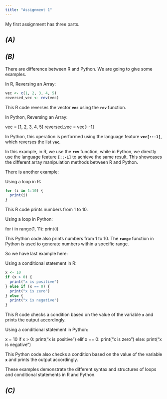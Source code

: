 ```yaml
---
title: "Assignment 1"
---
```


My first assignment has three parts.

## *(A)*

## *(B)*

There are difference between R and Python. We are going to give some examples.

In R, Reversing an Array:

```r
vec <- c(1, 2, 3, 4, 5)
reversed_vec <- rev(vec)

```

This R code reverses the vector **`vec`** using the **`rev`** function.

In Python, Reversing an Array:

vec = \[1, 2, 3, 4, 5\]
reversed_vec = vec\[::-1\]

In Python, this operation is performed using the language feature **`vec[::-1]`**, which reverses the list **`vec`**.

In this example, in R, we use the **`rev`** function, while in Python, we directly use the language feature **`[::-1]`** to achieve the same result. This showcases the different array manipulation methods between R and Python.

There is another example:

Using a loop in R:

```r
for (i in 1:10) {
  print(i)
}

```

This R code prints numbers from 1 to 10.

Using a loop in Python:

for i in range(1, 11):
print(i)

This Python code also prints numbers from 1 to 10. The **`range`** function in Python is used to generate numbers within a specific range.

So we have last example here:

Using a conditional statement in R:

```r
x <- 10
if (x > 0) {
  print("x is positive")
} else if (x == 0) {
  print("x is zero")
} else {
  print("x is negative")
}

```

This R code checks a condition based on the value of the variable **`x`** and prints the output accordingly.

Using a conditional statement in Python:

x = 10
if x \> 0:
print("x is positive")
elif x == 0:
print("x is zero")
else:
print("x is negative")

This Python code also checks a condition based on the value of the variable **`x`** and prints the output accordingly.

These examples demonstrate the different syntax and structures of loops and conditional statements in R and Python.

## *(C)*
